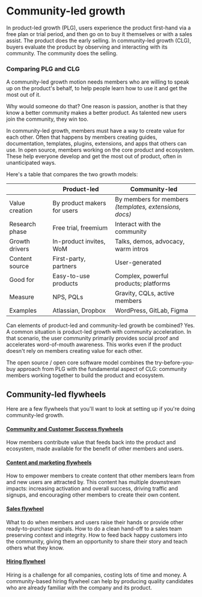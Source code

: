 # Community-led growth

In product-led growth (PLG), users experience the product first-hand via a free plan or trial period, and then go on to buy it themselves or with a sales assist. The product does the early selling. In community-led growth (CLG), buyers evaluate the product by observing and interacting with its community. The community does the selling.

### Comparing PLG and CLG

A community-led growth motion needs members who are willing to speak up on the product's behalf, to help people learn how to use it and get the most out of it.

Why would someone do that? One reason is passion, another is that they know a better community makes a better product. As talented new users join the community, they win too.

In community-led growth, members must have a way to create value for each other. Often that happens by members creating guides, documentation, templates, plugins, extensions, and apps that others can use. In open source, members working on the core product and ecosystem. These help everyone develop and get the most out of product, often in unanticipated ways.

Here's a table that compares the two growth models:

|                | Product-led                 | Community-led                                              |
| -------------- | --------------------------- | ---------------------------------------------------------- |
| Value creation | By product makers for users | By members for members<br/>_(templates, extensions, docs)_ |
| Research phase | Free trial, freemium        | Interact with the community                                |
| Growth drivers | In-product invites, WoM     | Talks, demos, advocacy, warm intros                        |
| Content source | First-party, partners       | User-generated                                             |
| Good for       | Easy-to-use products        | Complex, powerful products; platforms                      |
| Measure        | NPS, PQLs                   | Gravity, CQLs, active members                              |
| Examples       | Atlassian, Dropbox          | WordPress, GitLab, Figma                                   |

Can elements of product-led and community-led growth be combined? Yes. A
common situation is product-led growth with community acceleration. In that scenario, the user community primarily provides social proof and accelerates word-of-mouth awareness. This works even if the product doesn't rely on members creating value for each other.

The open source / open core software model combines the try-before-you-buy
approach from PLG with the fundamental aspect of CLG: community members working together to build the product and ecosystem.

## Community-led flywheels

Here are a few flywheels that you'll want to look at setting up if you're doing community-led growth.

#### [Community and Customer Success flywheels](./flywheels/success)

How members contribute value that feeds back into the product and ecosystem, made available for the benefit of other members and users.

#### [Content and marketing flywheels](./flywheels/marketing)

How to empower members to create content that other members learn from and new users are attracted by. This content has multiple downstream impacts: increasing activation and overall success, driving traffic and signups, and encouraging other members to create their own content.

#### [Sales flywheel](./flywheels/sales)

What to do when members and users raise their hands or provide other
ready-to-purchase signals. How to do a clean hand-off to a sales team preserving context and integrity. How to feed back happy customers into the community, giving them an opportunity to share their story and teach others what they know.

#### [Hiring flywheel](./flywheels/hiring)

Hiring is a challenge for all companies, costing lots of time and money. A
community-based hiring flywheel can help by producing quality candidates who are already familiar with the company and its product.
